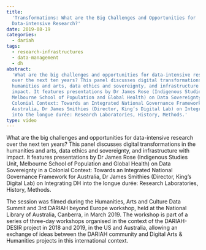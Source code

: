 ```yaml
---
title:
  'Transformations: What are the Big Challenges and Opportunities for
  Data-intensive Research?'
date: 2019-08-19
categories:
  - dariah
tags:
  - research-infrastructures
  - data-management
  - dh
abstract:
  'What are the big challenges and opportunities for data-intensive research
  over the next ten years? This panel discusses digital transformations in the
  humanities and arts, data ethics and sovereignty, and infrastructure with
  impact. It features presentations by Dr James Rose (Indigenous Studies Unit,
  Melbourne School of Population and Global Health) on Data Sovereignty in a
  Colonial Context: Towards an Integrated National Governance Framework for
  Australia, Dr James Smithies (Director, King’s Digital Lab) on Integrating DH
  into the longue durée: Research Laboratories, History, Methods.'
type: video
---
```


What are the big challenges and opportunities for data-intensive research over
the next ten years? This panel discusses digital transformations in the
humanities and arts, data ethics and sovereignty, and infrastructure with
impact. It features presentations by Dr James Rose (Indigenous Studies Unit,
Melbourne School of Population and Global Health) on Data Sovereignty in a
Colonial Context: Towards an Integrated National Governance Framework for
Australia, Dr James Smithies (Director, King’s Digital Lab) on Integrating DH
into the longue durée: Research Laboratories, History, Methods.

The session was filmed during the Humanities, Arts and Culture Data Summit and
3rd DARIAH beyond Europe workshop, held at the National Library of Australia,
Canberra, in March 2019. The workshop is part of a series of three-day workshops
organised in the context of the DARIAH-DESIR project in 2018 and 2019, in the US
and Australia, allowing an exchange of ideas between the DARIAH community and
Digital Arts & Humanities projects in this international context.

<VideoCard
  title="Transformations"
  subtitle="What are the Big Challenges and Opportunities for Data-intensive Research?"
  id="7f1VZbEOr44"
  image="images/transformations.png"
/>
